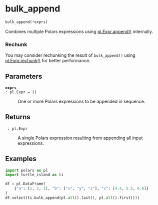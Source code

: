 # bulk_append { #turtle_island.bulk_append }

```python
bulk_append(*exprs)
```

Combines multiple Polars expressions using [pl.Expr.append()](https://docs.pola.rs/api/python/stable/reference/expressions/api/polars.Expr.append.html#polars-expr-append) internally.

::: {.callout-tip}
### Rechunk

You may consider rechunking the result of `bulk_append()` using
[pl.Expr.rechunk()](https://docs.pola.rs/api/python/stable/reference/expressions/api/polars.Expr.rechunk.html#polars.Expr.rechunk)
for better performance.
:::

## Parameters {.doc-section .doc-section-parameters}

<code>[**exprs**]{.parameter-name} [:]{.parameter-annotation-sep} [pl.Expr]{.parameter-annotation} [ = ]{.parameter-default-sep} [()]{.parameter-default}</code>

:   One or more Polars expressions to be appended in sequence.

## Returns {.doc-section .doc-section-returns}

<code>[]{.parameter-name} [:]{.parameter-annotation-sep} [pl.Expr]{.parameter-annotation}</code>

:   A single Polars expression resulting from appending all input expressions.

## Examples {.doc-section .doc-section-examples}

```python
import polars as pl
import turtle_island as ti

df = pl.DataFrame(
    {"a": [1, 2, 3], "b": ["x", "y", "z"], "c": [4.4, 5.5, 6.6]}
)
df.select(ti.bulk_append(pl.all().last(), pl.all().first()))
```